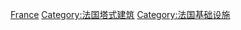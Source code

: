 {{commonscat|Water towers in France}}

[[Category:各国水塔|France]]
[[Category:法国塔式建筑|Category:法国塔式建筑]]
[[Category:法国基础设施|Category:法国基础设施]]